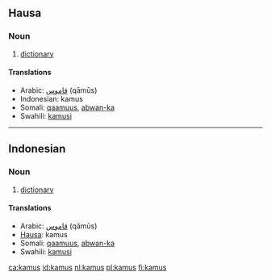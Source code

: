 == Hausa ==
=== Noun ===

# [[dictionary]]

==== Translations ====
*Arabic: [[قاموس]] (qāmūs)
*Indonesian: kamus
*Somali: [[qaamuus]], [[abwan-ka]]
*Swahili: [[kamusi]]

----

== Indonesian ==
=== Noun ===

# [[dictionary]]

==== Translations ====
*Arabic: [[قاموس]] (qāmūs)
*[[Hausa]]: kamus
*Somali: [[qaamuus]], [[abwan-ka]]
*Swahili: [[kamusi]]

[[ca:kamus]]
[[id:kamus]]
[[nl:kamus]]
[[pl:kamus]]
[[fi:kamus]]